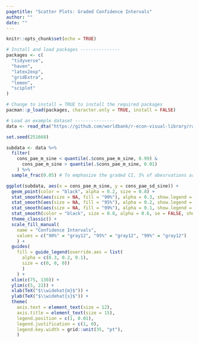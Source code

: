 ```yaml
---
pagetitle: "Scatter Plots: Graded Confidence Intervals"
author: ""
date: ""
---
```


```r
knitr::opts_chunk$set(echo = TRUE)
```

```r
# Install and load packages ---------------
packages <- c(
  "tidyverse",
  "haven",
  "latex2exp",
  "gridExtra",
  "lemon",
  "sciplot"
)

# Change to install = TRUE to install the required packages
pacman::p_load(packages, character.only = TRUE, install = FALSE)

# Load an example dataset ---------------
data <- read_dta("https://github.com/worldbank/r-econ-visual-library/raw/master/Library/Data/ScatterCI.dta")

set.seed(251668)

subdata <- data %>%
  filter(
    cons_pae_m_sine < quantile(.$cons_pae_m_sine, 0.99) & 
      cons_pae_m_sine > quantile(.$cons_pae_m_sine, 0.01)
    ) %>%
  sample_frac(0.05) # To emphasize the graded CI, 5% of obesrvations are randomly sampled

ggplot(subdata, aes(x = cons_pae_m_sine, y = cons_pae_sd_sine)) +
  geom_point(color = "black", alpha = 0.2, size = 0.8) +
  stat_smooth(aes(size = NA, fill = "90%"), alpha = 0.3, show.legend = TRUE, level = 0.90) +
  stat_smooth(aes(size = NA, fill = "95%"), alpha = 0.2, show.legend = TRUE, level = 0.95) +
  stat_smooth(aes(size = NA, fill = "99%"), alpha = 0.1, show.legend = TRUE, level = 0.99) +
  stat_smooth(color = "black", size = 0.8, alpha = 0.6, se = FALSE, show.legend = TRUE) +
  theme_classic() +
  scale_fill_manual(
    name = "Confidence Intervals", 
    values = c("90%" = "gray12", "95%" = "gray12", "99%" = "gray12")
    ) +
  guides(
    fill = guide_legend(override.aes = list(
      alpha = c(0.3, 0.2, 0.1),
      size = c(0, 0, 0))
      )
    ) +
  xlim(c(75, 130)) +
  ylim(c(5, 22)) +
  xlab(TeX("$\\widehat{m}$")) +
  ylab(TeX("$\\widehat{s}$")) +
  theme(
    axis.text = element_text(size = 12),
    axis.title = element_text(size = 15),
    legend.position = c(1, 0.01),
    legend.justification = c(1, 0),
    legend.key.width = grid::unit(35, "pt"),
    )

```


